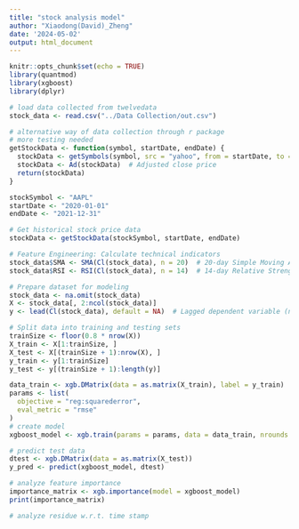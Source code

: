 ```yaml
---
title: "stock analysis model"
author: "Xiaodong(David)_Zheng"
date: '2024-05-02'
output: html_document
---
```


```r
knitr::opts_chunk$set(echo = TRUE)
library(quantmod)
library(xgboost)
library(dplyr)
```

```r
# load data collected from twelvedata
stock_data <- read.csv("../Data Collection/out.csv")
```

```r
# alternative way of data collection through r package
# more testing needed
getStockData <- function(symbol, startDate, endDate) {
  stockData <- getSymbols(symbol, src = "yahoo", from = startDate, to = endDate, auto.assign = FALSE)
  stockData <- Ad(stockData)  # Adjusted close price
  return(stockData)
}

stockSymbol <- "AAPL"
startDate <- "2020-01-01"
endDate <- "2021-12-31"

# Get historical stock price data
stockData <- getStockData(stockSymbol, startDate, endDate)
```

```r
# Feature Engineering: Calculate technical indicators
stock_data$SMA <- SMA(Cl(stock_data), n = 20)  # 20-day Simple Moving Average
stock_data$RSI <- RSI(Cl(stock_data), n = 14)  # 14-day Relative Strength Index
```

```r
# Prepare dataset for modeling
stock_data <- na.omit(stock_data)
X <- stock_data[, 2:ncol(stock_data)]
y <- lead(Cl(stock_data), default = NA)  # Lagged dependent variable (next day's closing price)

# Split data into training and testing sets
trainSize <- floor(0.8 * nrow(X))
X_train <- X[1:trainSize, ]
X_test <- X[(trainSize + 1):nrow(X), ]
y_train <- y[1:trainSize]
y_test <- y[(trainSize + 1):length(y)]
```

```r
data_train <- xgb.DMatrix(data = as.matrix(X_train), label = y_train)
params <- list(
  objective = "reg:squarederror",
  eval_metric = "rmse"
)
# create model
xgboost_model <- xgb.train(params = params, data = data_train, nrounds = 100)
```

```r
# predict test data
dtest <- xgb.DMatrix(data = as.matrix(X_test))
y_pred <- predict(xgboost_model, dtest)
```

```r
# analyze feature importance
importance_matrix <- xgb.importance(model = xgboost_model)
print(importance_matrix)
```

```r
# analyze residue w.r.t. time stamp
```